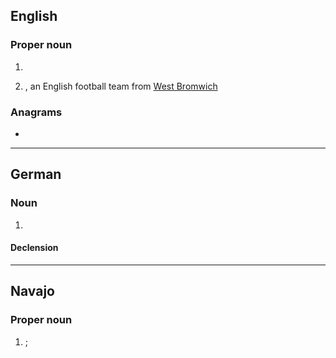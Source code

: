 ==English==

===Proper noun===
{{en-proper noun}}

# {{init of|en|{{w|World Boxing Association}}}}
# {{init of|en|[[w:West Bromwich Albion|West Bromwich Albion]]|nodot=1}}, an English football team from [[West Bromwich]]

===Anagrams===
* {{anagrams|en|a=abw|ABW|AWB}}

----

==German==

===Noun===
{{de-noun|m.sg}}

# {{lb|de|law of compensation}} {{abbreviation of|de|Wiederbeschaffungsaufwand}}

====Declension====
{{de-ndecl|m.sg}}

----

==Navajo==
{{wikipedia|lang=nv|W.B.A.}}

===Proper noun===
{{head|nv|proper noun}}

# {{place|nv|country|cont/North America|t=USA}}; {{initialism of|nv|Wááshindoon bikéyah ałhidadiidzooígíí|lit=United Country of Washington|nodot=1|nocap=1}}